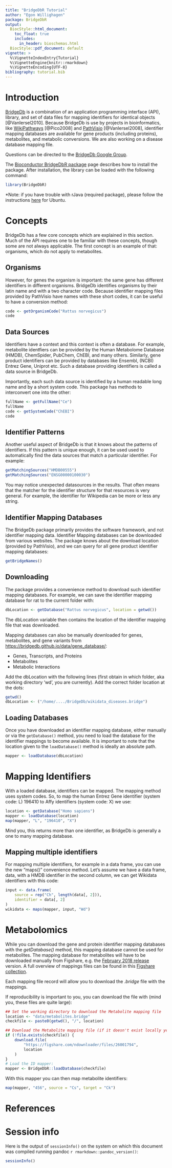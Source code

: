 ```yaml
---
title: "BridgeDbR Tutorial"
author: "Egon Willighagen"
package: BridgeDbR
output:
  BiocStyle::html_document:
    toc_float: true
    includes:
      in_header: bioschemas.html
  BiocStyle::pdf_document: default
vignette: >
  %\VignetteIndexEntry{Tutorial}
  %\VignetteEngine{knitr::rmarkdown}
  %\VignetteEncoding{UTF-8}
bibliography: tutorial.bib
---
```


# Introduction

[BridgeDb](https://github.com/bridgedb/BridgeDb) is a combination of an application programming interface (API), library, and set of data files
for mapping identifiers for identical objects [@VanIersel2010]. Because BridgeDb is
use by projects in bioinformatics, like [WikiPathways](http://wikipathways.org/) [@Pico2008] and
[PathVisio](http://pathvisio.org/) [@VanIersel2008],
identifier mapping databases are available for gene products (including proteins), metabolites, and metabolic conversions. We are also working on a disease database mapping file.

Questions can be directed to the [BridgeDb Google Group](https://groups.google.com/forum/#!forum/bridgedb-discuss).

The [Bioconductor BridgeDbR package](https://doi.org/10.18129/B9.bioc.BridgeDbR)
page describes how to install the package. After installation, the library can be loaded with the following command:

```r
library(BridgeDbR)
```

*Note: if you have trouble with rJava (required package), please follow the instructions [here](https://github.com/hannarud/r-best-practices/wiki/Installing-RJava-(Ubuntu)) for Ubuntu.

# Concepts

BridgeDb has a few core concepts which are explained in this section. Much of the API requires one to
be familiar with these concepts, though some are not always applicable. The first concept is an example
of that: organisms, which do not apply to metabolites.

## Organisms

However, for genes the organism is important: the same gene has different identifiers in different
organisms. BridgeDb identifies organisms by their latin name and with a two character code. Because
identifier mapping files provided by PathVisio have names with these short codes, it can be useful to
have a conversion method:

```r
code <- getOrganismCode("Rattus norvegicus")
code
```

## Data Sources

Identifiers have a context and this context is often a database. For example, metabolite identfiers
can be provided by the Human Metabolome Database (HMDB), ChemSpider, PubChem, ChEBI, and many others. Similarly,
gene product identifiers can be provided by databases like Ensembl, (NCBI) Entrez Gene, Uniprot etc. Such a database providing identifiers is called a data source in BridgeDb.

Importantly, each such data source is identified by a human readable long name and by a short
system code. This package has methods to interconvert one into the other:

```r
fullName <- getFullName("Ce")
fullName
code <- getSystemCode("ChEBI")
code
```

## Identifier Patterns

Another useful aspect of BridgeDb is that it knows about the patterns of identifiers. If this
pattern is unique enough, it can be used used to automatically find the data sources that
match a particular identifier. For example:

```r
getMatchingSources("HMDB00555")
getMatchingSources("ENSG00000100030")
```

You may notice unexpected datasources in the results. That often means that the matcher
for the identifier structure for that resources is very general. For example, the identifier
for Wikipedia can be more or less any string.

## Identifier Mapping Databases

The BridgeDb package primarily provides the software framework, and not identifier mapping
data. Identifier Mapping databases can be downloaded from various websites. The package
knows about the download location (provided by PathVisio), and we can query for all gene
product identifier mapping databases:

```r
getBridgeNames()
```

## Downloading

The package provides
a convenience method to download such identifier mapping databases. For example, we can save the
identifier mapping database for rat to the current folder with:

```r
dbLocation <- getDatabase("Rattus norvegicus", location = getwd())
```

The dbLocation variable then contains the location of the identifier mapping file that was
downloaded.

Mapping databases can also be manually downloaded for genes, metabolites, and gene variants
from [https://bridgedb.github.io/data/gene_database/](https://bridgedb.github.io/data/gene_database/):

* Genes, Transcripts, and Proteins
* Metabolites
* Metabolic Interactions

Add the dbLocation with the following lines (first obtain in which folder, aka working directory 'wd', you are currently).
Add the correct folder location at the dots:
```r
getwd()
dbLocation <- ("/home/..../BridgeDb/wikidata_diseases.bridge")
```

## Loading Databases

Once you have downloaded an identifier mapping database, either manually or via the `getDatabase()`
method, you need to load the database for the identifier mappings to become available.
It is important to note that the location given to the `loadDatabase()` method is ideally
an absolute path.

```r
mapper <- loadDatabase(dbLocation)
```

# Mapping Identifiers

With a loaded database, identifiers can be mapped. The mapping method uses system codes. So, to
map the human Entrez Gene identifier (system code: L) 196410 to Affy identifiers (system code: X) we
use:

```r
location <- getDatabase("Homo sapiens")
mapper <- loadDatabase(location)
map(mapper, "L", "196410", "X")
```

Mind you, this returns more than one identifier, as BridgeDb is generally a one to many mapping database.

## Mapping multiple identifiers

For mapping multiple identifiers, for example in a data frame, you can use the new "maps()"
convenience method. Let's assume we have a data frame, data, with a HMDB identifier in the second column,
we can get Wikidata identifiers with this code:

```r
input <- data.frame(
    source = rep("Ch", length(data[, 2])),
    identifier = data[, 2]
)
wikidata <- maps(mapper, input, "Wd")
```

# Metabolomics

While you can download the gene and protein identifier mapping databases with the *getDatabase()* method,
this mapping database cannot be used for metabolites. The mapping database for metabolites will have to
be downloaded manually from Figshare, e.g. the
[February 2018 release](https://figshare.com/articles/Metabolite_BridgeDb_ID_Mapping_Database_20180201_/5845134)
version. A full overview of mappings files can be found in this
[Figshare collection](https://figshare.com/collections/Metabolite_BridgeDb_ID_Mapping_Database/4456148).

Each mapping file record will allow you to download the *.bridge* file with the mappings.

If reproducibility is important to you, you can download the file with (mind you, these files are
quite large):

```r
## Set the working directory to download the Metabolite mapping file
location <- "data/metabolites.bridge"
checkfile <- paste0(getwd(), "/", location)

## Download the Metabolite mapping file (if it doesn't exist locally yet):
if (!file.exists(checkfile)) {
    download.file(
        "https://figshare.com/ndownloader/files/26001794",
        location
    )
}
# Load the ID mapper:
mapper <- BridgeDbR::loadDatabase(checkfile)
```

With this mapper you can then map metabolite identifiers:

```r
map(mapper, "456", source = "Cs", target = "Ck")
```

# References {.unnumbered}

# Session info

Here is the output of `sessionInfo()` on the system on which this document was
compiled running pandoc `r rmarkdown::pandoc_version()`:

```r
sessionInfo()
```
